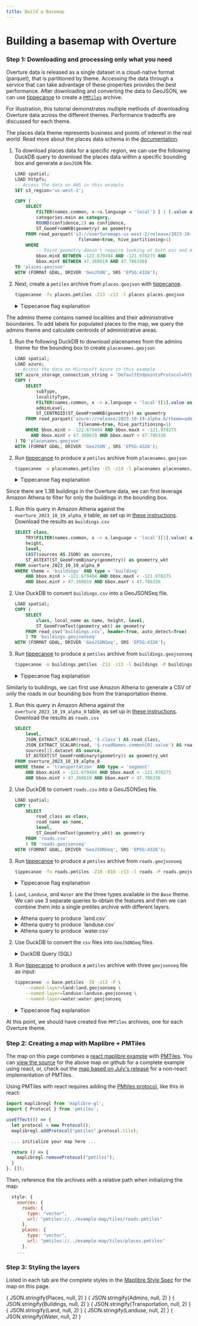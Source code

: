 ```yaml
---
title: Build a Basemap
---
```



# Building a basemap with Overture

<Map></Map>

### Step 1: Downloading and processing only what you need

Overture data is released as a single dataset in a cloud-native format (parquet), that is partitioned by theme. Accessing the data through a service that can take advantage of these properties provides the best performance. After downloading and converting the data to GeoJSON, we can use [tippecanoe](https://github.com/felt/tippecanoe) to create a [`PMTiles`](https://github.com/protomaps/PMTiles) archive.

For illustration, this tutorial demonstrates multiple methods of downloading Overture data across the different themes. Performance tradeoffs are discussed for each theme.

<Tabs queryString="theme-data" >

<!-- Places  -->
<TabItem value="places" label="Places" default>

The places data theme represents business and points of interest in the real world. Read more about the places data schema in the [documentation](https://docs.overturemaps.org/reference/places/place).

1. To download places data for a specific region, we can use the following DuckDB query to download the places data within a specific bounding box and generate a `GeoJSON` file.

    ```sql
    LOAD spatial;
    LOAD httpfs;
    -- Access the data on AWS in this example
    SET s3_region='us-west-2';

    COPY (
        SELECT
            FILTER(names.common, x->x.language = 'local') [ 1 ].value as name,
            categories.main as category,
            ROUND(confidence,2) as confidence,
            ST_GeomFromWKB(geometry) as geometry
        FROM read_parquet('s3://overturemaps-us-west-2/release/2023-10-19-alpha.0/theme=places/type=*/*',
                            filename=true, hive_partitioning=1)
        WHERE
            -- Point geometry doesn't require looking at both min and max:
            bbox.minX BETWEEN -122.679404 AND -121.978275 AND
            bbox.minY BETWEEN 47.360619 AND 47.786336)
    TO 'places.geojson'
    WITH (FORMAT GDAL, DRIVER 'GeoJSON', SRS 'EPSG:4326');
    ```

2. Next, create a `pmtiles` archive from `places.geojson` with [tippecanoe](https://github.com/felt/tippecanoe).

    ```bash
    tippecanoe -fo places.pmtiles -Z13 -z13 -l places places.geojson
    ```

    <details><summary>Tippecanoe flag explanation</summary>

    - `-fo places.pmtiles` The output file will be places.pmtiles. It will be overwritten if it exists.
    - `-Z13` and `-z13` will produce a tileset starting at zoom 13 and going up to zoom 13 (only 1 zoom level).
    - `-l places` names the layer "places"

   </details>

</TabItem>

<!-- Placenames -->

<TabItem value="placenames" label="Placenames" default>
The admins theme contains named localities and their administrative boundaries. To add labels for populated places to the map, we query the admins theme and calculate centroids of administrative areas.

1. Run the following DuckDB to download placenames from the admins theme for the bounding box to create `placenames.geojson`

    ```sql
    LOAD spatial;
    LOAD azure;
    -- Access the data on Microsoft Azure in this example
    SET azure_storage_connection_string = 'DefaultEndpointsProtocol=https;AccountName=overturemapswestus2;AccountKey=;EndpointSuffix=core.windows.net';
    COPY (
        SELECT
            subType,
            localityType,
            FILTER(names.common, x -> x.language = 'local')[1].value as name,
            adminLevel,
            ST_CENTROID(ST_GeomFromWKB(geometry)) as geometry
        FROM read_parquet('azure://release/2023-10-19-alpha.0/theme=admins/type=locality/*',
                            filename=true, hive_partitioning=1)
        WHERE bbox.minX > -122.679404 AND bbox.maxX < -121.978275
          AND bbox.minY > 47.360619 AND bbox.maxY < 47.786336
    ) TO 'placenames.geojson'
    WITH (FORMAT GDAL, DRIVER 'GeoJSON', SRS 'EPSG:4326');
    ```

2. Run [tippecanoe](https://github.com/felt/tippecanoe) to produce a `pmtiles` archive from `placenames.geojson`

    ```bash
    tippecanoe -o placenames.pmtiles -Z5 -z10 -l placenames placenames.geojson
    ```

    <details><summary>Tippecanoe flag explanation</summary>

    - `-fo buildings.pmtiles` is our output file. It will be overwritten if it exists.
    - `-Z5` and `-z10` will produce a tileset starting at zoom 5 and going up to zoom 13.
    - `-l placenames` names the layer "placenames"

    </details>

</TabItem>

<!-- Buildings -->

<TabItem value="buildings" label="Buildings" default>

Since there are 1.3B buildings in the Overture data, we can first leverage Amazon Athena to filter for only the buildings in the bounding box.

1. Run this query in  Amazon Athena against the `overture_2023_10_19_alpha_0` table, as set up in [these instructions](https://github.com/OvertureMaps/data#accessing-overture-maps-data-1). Download the results as `buildings.csv`

    ```sql
    SELECT class,
        TRY(FILTER(names.common, x -> x.language = 'local')[1].value) as local_name,
        height,
        level,
        CAST(sources AS JSON) as sources,
        ST_ASTEXT(ST_GeomFromBinary(geometry)) as geometry_wkt
    FROM overture_2023_10_19_alpha_0
    WHERE theme = 'buildings' AND type = 'building'
        AND bbox.minX > -122.679404 AND bbox.maxX < -121.978275
        AND bbox.minY > 47.360619 AND bbox.maxY < 47.786336
    ```

2. Use DuckDB to convert `buildings.csv` into a GeoJSONSeq file.

    ```sql
    LOAD spatial;
    COPY (
        SELECT
            class, local_name as name, height, level,
            ST_GeomFromText(geometry_wkt) as geometry
        FROM read_csv('buildings.csv', header=True, auto_detect=True)
        ) TO 'buildings.geojsonseq'
    WITH (FORMAT GDAL, DRIVER 'GeoJSONSeq', SRS 'EPSG:4326');
    ```

3. Run [tippecanoe](https://github.com/felt/tippecanoe) to produce a `pmtiles` archive from `buildings.geojsonseq`

    ```bash
    tippecanoe -o buildings.pmtiles -Z13 -z13 -l buildings -P buildings.geojsonseq
    ```

    <details><summary>Tippecanoe flag explanation</summary>

    - `-fo buildings.pmtiles` is our output file. It will be overwritten if it exists.
    - `-Z13` and `-z13` will produce a tileset starting at zoom 13 and going up to zoom 13 (so only 1 zoom level).
    - `-l buildings` names the layer "buildings"
    - `-P` allows tippecanoe to read the file in parallel. Since we created a GeoJSON sequence file instead of a single GeoJSON Feature Collection, tippecanoe can process the input data more efficiently.

    </details>

</TabItem>

<!-- Roads -->

<TabItem value="roads" label="Roads" default>
Similarly to buildings, we can first use Amazon Athena to generate a CSV of only the roads in our bounding box from the transportation theme.

1. Run this query in Amazon Athena against the `overture_2023_10_19_alpha_0` table, as set up in [these instructions](https://github.com/OvertureMaps/data#accessing-overture-maps-data-1). Download the results as `roads.csv`

    ```sql
    SELECT
        level,
        JSON_EXTRACT_SCALAR(road, '$.class') AS road_class,
        JSON_EXTRACT_SCALAR(road, '$.roadNames.common[0].value') AS road_name,
        sources[1].dataset AS source,
        ST_ASTEXT(ST_GeomFromBinary(geometry)) as geometry_wkt
    FROM overture_2023_10_19_alpha_0
    WHERE theme = 'transportation' AND type = 'segment'
        AND bbox.minX > -122.679404 AND bbox.maxX < -121.978275
        AND bbox.minY > 47.360619 AND bbox.maxY < 47.786336
    ```

2. Use DuckDB to convert `roads.csv` into a GeoJSONSeq file.

    ```sql
    LOAD spatial;
    COPY (
        SELECT
            road_class as class,
            road_name as name,
            level,
            ST_GeomFromText(geometry_wkt) as geometry
        FROM 'roads.csv'
        ) TO 'roads.geojsonseq'
    WITH (FORMAT GDAL, DRIVER 'GeoJSONSeq', SRS 'EPSG:4326');
    ```

3. Run [tippecanoe](https://github.com/felt/tippecanoe) to produce a `pmtiles` archive from `roads.geojsonseq`

    ```bash
    tippecanoe -fo roads.pmtiles -Z10 -B10 -z13 -l roads -P roads.geojsonseq
    ```

    <details><summary>Tippecanoe flag explanation</summary>

    - `-fo roads.pmtiles` is our output file. It will be overwritten if it exists.
    - `-Z10` and `-z13` will produce a tileset starting at zoom 10 and going up to zoom 13.
    - `-B10` will ensure that all featuers are present from zoom level 10.
    - `-l roads` names the layer "roads"
    - `-P` allows tippecanoe to read the file in parallel. Since we created a GeoJSON sequence file instead of a single GeoJSON Feature Collection, tippecanoe can process the input data more efficiently.

    </details>

</TabItem>



<TabItem value="base" label="Base (Land, Land Use & Water)" default>

1. `Land`, `Landuse`, and `Water` are the three types available in the `Base` theme. We can use 3 separate queries to obtain the features and then we can combine them into a single pmtiles archive with different layers.

    <details><summary>Athena query to produce `land.csv`</summary>

    ```sql
    SELECT subType,
    class,
    TRY(
        FILTER(names.common, x->x.language = 'local') [ 1 ].value
    ) as name,
    ST_ASTEXT(ST_GeomFromBinary(geometry)) as geometry_wkt
    FROM overture_2023_10_19_alpha_0
    WHERE theme = 'base'
        AND type IN 'land'
        AND ST_INTERSECTS(
            ST_ENVELOPE(
                ST_MULTIPOINT( ARRAY [
                    ST_POINT(-122.679404, 47.360619),
                    ST_POINT(-121.978275, 47.360619),
                    ST_POINT(-122.679404, 47.786336),
                    ST_POINT(-121.978275, 47.786336)
                ])
            ),
            ST_GeomFromBinary(geometry)
    )
    ```
    </details>

    <details><summary>Athena query to produce `landuse.csv`</summary>

     ```sql
     SELECT subType,
         class,
         surface,
         TRY(
             FILTER(names.common, x->x.language = 'local') [ 1 ].value
         ) as name,
         ST_ASTEXT(ST_GeomFromBinary(geometry)) as geometry_wkt
         FROM overture_2023_10_19_alpha_0
         WHERE theme = 'base'
             AND type = 'landuse'
             AND ST_INTERSECTS(
                 ST_ENVELOPE(
                     ST_MULTIPOINT( ARRAY [
                         ST_POINT(-122.679404, 47.360619),
                         ST_POINT(-121.978275, 47.360619),
                         ST_POINT(-122.679404, 47.786336),
                         ST_POINT(-121.978275, 47.786336)
                     ])
                 ),
                 ST_GeomFromBinary(geometry)
         )
     ```
    </details>

    <details><summary>Athena query to produce `water.csv`</summary>

    ```sql
    SELECT subType,
        class,
        TRY(
            FILTER(names.common, x->x.language = 'local') [ 1 ].value
        ) as name,
        ST_ASTEXT(ST_GeomFromBinary(geometry)) as geometry_wkt
    FROM overture_2023_10_19_alpha_0
    WHERE theme = 'base'
        AND subType in ('ocean', 'lake', 'pond', 'reservoir', 'river', 'stream', 'water', 'canal')
        AND ST_INTERSECTS(
                ST_ENVELOPE(
                    ST_MULTIPOINT( ARRAY [
                        ST_POINT(-122.679404, 47.360619),
                        ST_POINT(-121.978275, 47.360619),
                        ST_POINT(-122.679404, 47.786336),
                        ST_POINT(-121.978275, 47.786336)
                    ])
                ),
                ST_GeomFromBinary(geometry)
        )
    ```
    </details>

2. Use DuckDB to convert the `csv` files into `GeoJSONSeq` files.

    <details><summary>DuckDB Query (SQL)</summary>

    ```sql
    LOAD SPATIAL;
      -- Land
      COPY
       (
          SELECT
              subtype, class, name,
              ST_GeomFromText(geometry_wkt) as geometry
          FROM read_csv('land.csv', auto_detect=True, header=True)
          ) TO 'land.geojsonseq'
      WITH (FORMAT GDAL, DRIVER 'GeoJSONSeq', SRS 'EPSG:4326');
      -- LandUse
      COPY (
          SELECT
              subtype, class, name, surface,
              ST_GeomFromText(geometry_wkt) as geometry
          FROM read_csv('landuse.csv', auto_detect=True, header=True)
          ) TO 'landuse.geojsonseq'
      WITH (FORMAT GDAL, DRIVER 'GeoJSONSeq', SRS 'EPSG:4326');
      -- Water
      COPY (
          SELECT
              subtype, class, name,
              ST_GeomFromText(geometry_wkt) as geometry
          FROM read_csv('water.csv', auto_detect=True, header=True)
          ) TO 'water.geojsonseq'
      WITH (FORMAT GDAL, DRIVER 'GeoJSONSeq', SRS 'EPSG:4326');
    ```
    </details>

3. Run [tippecanoe](https://github.com/felt/tippecanoe) to produce a `pmtiles` archive with three `geojsonseq` file as input:

    ```bash
    tippecanoe -o base.pmtiles -Z8 -z13 -P \
        --named-layer=land:land.geojsonseq \
        --named-layer=landuse:landuse.geojsonseq \
        --named-layer=water:water.geojsonseq
    ```

    <details><summary>Tippecanoe flag explanation</summary>

    - `-fo tiles/base.pmtiles` is our output file. It will be overwritten if it exists.
    - `-Z8` and `-z13` will produce a tileset starting at zoom 8 going up to zoom 13.
    - `--named-layer=land:land.geojsonseq` creates the `land` layer from the contents of `land.geojson` (and similarly for the other files)
    - `-P` allows tippecanoe to read the file in parallel. Since we created a GeoJSON sequence file instead of a single GeoJSON Feature Collection, tippecanoe can process the input data more efficiently.

    </details>

</TabItem>

</Tabs>

At this point, we should have created five `PMTiles` archives, one for each Overture theme.

### Step 2: Creating a map with Maplibre + PMTiles

The map on this page combines a [react maplibre example](https://docs.maptiler.com/react/maplibre-gl-js/how-to-use-maplibre-gl-js/) with [PMTiles](https://codesandbox.io/s/black-dream-oycvf2?file=/src/App.js). You can [view the source](https://github.com/OvertureMaps/how-to/tree/main/src/components/map.js) for the above map on github for a complete example using react, or, check out the [map based on July's release](https://labs.overturemaps.org/overture-with-daylight) for a non-react implementation of PMTiles.

Using PMTiles with react requires adding the [PMtiles protocol](https://docs.protomaps.com/pmtiles/maplibre), like this in react:

```javascript
import maplibregl from 'maplibre-gl';
import { Protocol } from 'pmtiles';

useEffect(() => {
  let protocol = new Protocol();
  maplibregl.addProtocol("pmtiles",protocol.tile);

  ... initialize your map here ...

  return () => {
    maplibregl.removeProtocol("pmtiles");
  }
}, []);
```

Then, reference the tile archives with a relative path when initializing the map:

```javascript
  style: {
    sources: {
      roads: {
        type: "vector",
        url: "pmtiles://../example-map/tiles/roads.pmtiles"
      },
      places: {
        type: "vector",
        url: "pmtiles://../example-map/tiles/places.pmtiles"
      },
    ...
```

### Step 3: Styling the layers
Listed in each tab are the complete styles in the [Maplibre Style Spec](https://maplibre.org/maplibre-style-spec/) for the map on this page.

<Tabs queryString="map-layer" >
<TabItem value="places" label="Places" default>
    <CodeBlock language="json">{ JSON.stringify(Places, null, 2) }</CodeBlock>
</TabItem>
<TabItem value="placenames" label="Placenames" default>
    <CodeBlock language="json">{ JSON.stringify(Admins, null, 2) }</CodeBlock>
</TabItem>
<TabItem value="buildings" label="Buildings" default>
    <CodeBlock language="json">{ JSON.stringify(Buildings, null, 2) }</CodeBlock>
</TabItem>
<TabItem value="roads" label="Roads" default>
    <CodeBlock language="json">{ JSON.stringify(Transportation, null, 2) }</CodeBlock>
</TabItem>
<TabItem value="land" label="Land" default>
    <CodeBlock language="json">{ JSON.stringify(Land, null, 2) }</CodeBlock>
</TabItem>
<TabItem value="landuse" label="Landuse" default>
    <CodeBlock language="json">{ JSON.stringify(Landuse, null, 2) }</CodeBlock>
</TabItem>
<TabItem value="water" label="Water" default>
    <CodeBlock language="json">{ JSON.stringify(Water, null, 2) }</CodeBlock>
</TabItem>
</Tabs>
